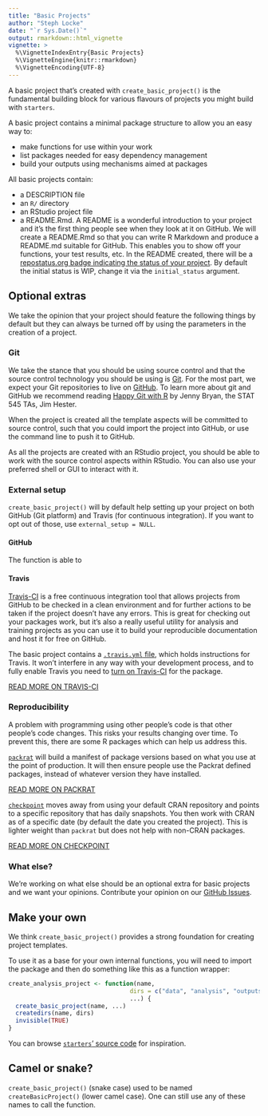 ```yaml
---
title: "Basic Projects"
author: "Steph Locke"
date: "`r Sys.Date()`"
output: rmarkdown::html_vignette
vignette: >
  %\VignetteIndexEntry{Basic Projects}
  %\VignetteEngine{knitr::rmarkdown}
  %\VignetteEncoding{UTF-8}
---
```


A basic project that's created with `create_basic_project()` is the fundamental building block for various flavours of projects you might build with `starters`.

A basic project contains a minimal package structure to allow you an easy way to:

 - make functions for use within your work
 - list packages needed for easy dependency management
 - build your outputs using mechanisms aimed at packages
 
All basic projects contain:

* a DESCRIPTION file
* an `R/` directory
* an RStudio project file
* a README.Rmd. A README is a wonderful introduction to your project and it's the first thing people see when they look at it on GitHub. We will create a README.Rmd so that you can write R Markdown and produce a README.md suitable for GitHub. This enables you to show off your functions, your test results, etc. In the README created, there will be a [repostatus.org badge indicating the status of your project](https://www.repostatus.org/). By default the initial status is WIP, change it via the `initial_status` argument. 

## Optional extras
We take the opinion that your project should feature the following things by default but they can always be turned off by using the parameters in the creation of a project.

### Git
We take the stance that you should be using source control and that the source control technology you should be using is [Git](https://git-scm.com/book/en/v2/Getting-Started-Git-Basics). For the most part, we expect your Git repositories to live on [GitHub](https://github.com). To learn more about git and GitHub we recommend reading [Happy Git with R](https://happygitwithr.com/) by Jenny Bryan, the STAT 545 TAs, Jim Hester.

When the project is created all the template aspects will be committed to source control, such that you could import the project into GitHub, or use the command line to push it to GitHub.

As all the projects are created with an RStudio project, you should be able to work with the source control aspects within RStudio. You can also use your preferred shell or GUI to interact with it.

### External setup

`create_basic_project()` will by default help setting up your project on both 
GitHub (Git platform) and Travis (for continuous integration). If you want to 
opt out of those, use `external_setup = NULL`.

#### GitHub

The function is able to 

#### Travis
[Travis-CI](https://travis-ci.org/) is a free continuous integration tool that allows projects from GitHub to be checked in a clean environment and for further actions to be taken if the project doesn't have any errors. This is great for checking out your packages work, but it's also a really useful utility for analysis and training projects as you can use it to build your reproducible documentation and host it for free on GitHub.

The basic project contains a [`.travis.yml` file](https://docs.travis-ci.com/user/customizing-the-build), which holds instructions for Travis. It won't interfere in any way with your development process, and to fully enable Travis you need to [turn on Travis-CI](https://travis-ci.org/getting_started) for the package. 

[READ MORE ON TRAVIS-CI](https://docs.travis-ci.com/user/languages/r/)

### Reproducibility
A problem with programming using other people's code is that other people's code changes. This risks your results changing over time. To prevent this, there are some R packages which can help us address this.

[`packrat`](https://rstudio.github.io/packrat/) will build a manifest of package versions based on what you use at the point of production. It will then ensure people use the Packrat defined packages, instead of whatever version they have installed.

[READ MORE ON PACKRAT](https://rstudio.github.io/packrat/)

[`checkpoint`](https://rdrr.io/cran/checkpoint) moves away from using your default CRAN repository and points to a specific repository that has daily snapshots. You then work with CRAN as of a specific date (by default the date you created the project). This is lighter weight than `packrat` but does not help with non-CRAN packages.

[READ MORE ON CHECKPOINT](https://rdrr.io/cran/checkpoint)

### What else?
We're working on what else should be an optional extra for basic projects and we want your opinions. Contribute your opinion on our [GitHub Issues](https://github.com/lockedata/starters/issues).

## Make your own
We think `create_basic_project()` provides a strong foundation for creating project templates.

To use it as a base for your own internal functions, you will need to import the package and then do something like this as a function wrapper:

```r
create_analysis_project <- function(name,
                                  dirs = c("data", "analysis", "outputs"),
                                  ...) {
  create_basic_project(name, ...)
  createdirs(name, dirs)
  invisible(TRUE)
}

```

You can browse [`starters`' source code](https://github.com/lockedata/starters/) for inspiration.

## Camel or snake?

`create_basic_project()` (snake case) used to be named `createBasicProject()` (lower camel case). One can still use any of these names to call the function.
